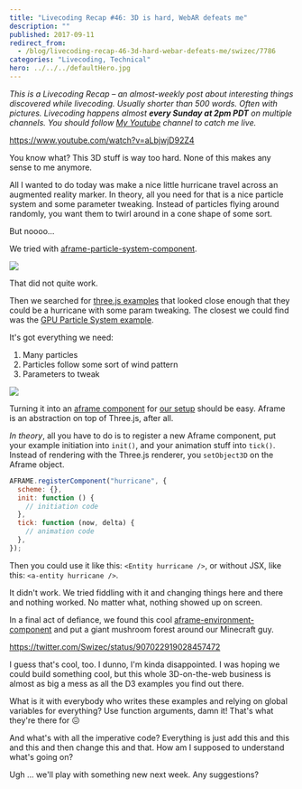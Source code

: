 ```yaml
---
title: "Livecoding Recap #46: 3D is hard, WebAR defeats me"
description: ""
published: 2017-09-11
redirect_from:
  - /blog/livecoding-recap-46-3d-hard-webar-defeats-me/swizec/7786
categories: "Livecoding, Technical"
hero: ../../../defaultHero.jpg
---
```


_This is a Livecoding Recap – an almost-weekly post about interesting things discovered while livecoding. Usually shorter than 500 words. Often with pictures. Livecoding happens almost **every Sunday at 2pm PDT** on multiple channels. You should follow [My Youtube](https://www.youtube.com/TheSwizec) channel to catch me live._

https://www.youtube.com/watch?v=aLbjwjD92Z4

You know what? This 3D stuff is way too hard. None of this makes any sense to me anymore.

All I wanted to do today was make a nice little hurricane travel across an augmented reality marker. In theory, all you need for that is a nice particle system and some parameter tweaking. Instead of particles flying around randomly, you want them to twirl around in a cone shape of some sort.

But noooo…

We tried with [aframe-particle-system-component](https://github.com/IdeaSpaceVR/aframe-particle-system-component).

![](https://swizec.com/wp-content/uploads/2017/09/particles-1.gif)

That did not quite work.

Then we searched for [three.js examples](https://threejs.org/examples/) that looked close enough that they could be a hurricane with some param tweaking. The closest we could find was the [GPU Particle System example](https://threejs.org/examples/#webgl_gpu_particle_system).

It's got everything we need:

1.  Many particles
2.  Particles follow some sort of wind pattern
3.  Parameters to tweak

![](https://swizec.com/wp-content/uploads/2017/09/gpu-particles-system-1024x687.gif)

Turning it into an [aframe component](https://aframe.io/) for [our setup](https://github.com/Swizec/ar-js-experiment) should be easy. Aframe is an abstraction on top of Three.js, after all.

_In theory_, all you have to do is to register a new Aframe component, put your example initiation into `init()`, and your animation stuff into `tick()`. Instead of rendering with the Three.js renderer, you `setObject3D` on the Aframe object.

```javascript
AFRAME.registerComponent("hurricane", {
  scheme: {},
  init: function () {
    // initiation code
  },
  tick: function (now, delta) {
    // animation code
  },
});
```

Then you could use it like this: `<Entity hurricane />`, or without JSX, like this: `<a-entity hurricane />`.

It didn't work. We tried fiddling with it and changing things here and there and nothing worked. No matter what, nothing showed up on screen.

In a final act of defiance, we found this cool [aframe-environment-component](https://github.com/feiss/aframe-environment-component) and put a giant mushroom forest around our Minecraft guy.

https://twitter.com/Swizec/status/907022919028457472

I guess that's cool, too. I dunno, I'm kinda disappointed. I was hoping we could build something cool, but this whole 3D-on-the-web business is almost as big a mess as all the D3 examples you find out there.

What is it with everybody who writes these examples and relying on global variables for everything? Use function arguments, damn it! That's what they're there for 😖

And what's with all the imperative code? Everything is just add this and this and this and then change this and that. How am I supposed to understand what's going on?

Ugh ... we'll play with something new next week. Any suggestions?
